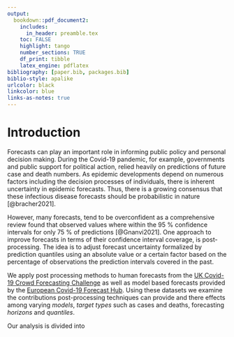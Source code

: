```yaml
---
output:
  bookdown::pdf_document2:
    includes:
      in_header: preamble.tex
    toc: FALSE
    highlight: tango
    number_sections: TRUE
    df_print: tibble
    latex_engine: pdflatex
bibliography: [paper.bib, packages.bib]
biblio-style: apalike
urlcolor: black
linkcolor: blue
links-as-notes: true
---
```


# Introduction {-}

Forecasts can play an important role in informing public policy and personal decision making. During the Covid-19 pandemic, for example, governments and public support for political action, relied heavily on predictions of future case and death numbers. As epidemic developments depend on numerous factors including the decision processes of individuals, there is inherent uncertainty in epidemic forecasts. Thus, there is a growing consensus that these infectious disease forecasts should be probabilistic in nature [@bracher2021]. 

However, many forecasts, tend to be overconfident as a comprehensive review found that observed values where within the 95 $\%$ confidence intervals for only 75 $\%$ of predictions [@Gnanvi2021]. One approach to improve forecasts in terms of their confidence interval coverage, is post-processing. The idea is to adjust forecast uncertainty formalized by prediction quantiles using an absolute value or a certain factor based on the percentage of observations the prediction intervals covered in the past.

We apply post processing methods to human forecasts from the [UK Covid-19 Crowd Forecasting Challenge](https://www.crowdforecastr.org/2021/05/11/uk-challenge/) as well as model based forecasts provided by the [European Covid-19 Forecast Hub](https://covid19forecasthub.eu/index.html). Using these datasets we examine the contributions post-processing techniques can provide and there effects among varying *models*, *target types* such as cases and deaths, forecasting *horizons* and *quantiles*.

Our analysis is divided into 
